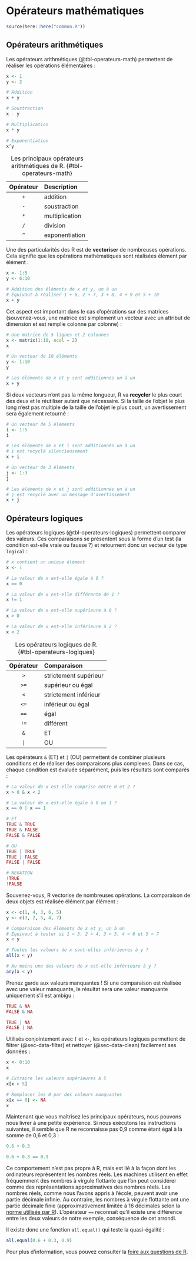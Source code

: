 # Opérateurs mathématiques {#sec-rstats-operators}

```r
source(here::here("common.R"))
```

## Opérateurs arithmétiques

Les opérateurs arithmétiques (@tbl-operateurs-math) permettent de réaliser les opérations élémentaires :

```r
x <- 1
y <- 2

# Addition
x + y

# Soustraction
x - y

# Multiplication
x * y

# Exponentiation
x^y
```

| Opérateur | Description    |
|:---------:|:---------------|
| `+`       | addition       |
| `-`       | soustraction   |
| `*`       | multiplication |
| `/`       | division       |
| `^`       | exponentiation |

: Les principaux opérateurs arithmétiques de R. {#tbl-operateurs-math}

Une des particularités des R est de **vectoriser** de nombreuses opérations. Cela signifie que les opérations mathématiques sont réalisées élément par élément :

```r
x <- 1:5
y <- 6:10

# Addition des éléments de x et y, un à un
# Équivaut à réaliser 1 + 6, 2 + 7, 3 + 8, 4 + 9 et 5 + 10
x + y
```

Cet aspect est important dans le cas d'opérations sur des matrices (souvenez-vous, une matrice est simplement un vecteur avec un attribut de dimension et est remplie colonne par colonne) :

```r
# Une matrice de 5 lignes et 2 colonnes
x <- matrix(1:10, ncol = 2)
x

# Un vecteur de 10 éléments
y <- 1:10
y

# Les éléments de x et y sont additionnés un à un
x + y
```

Si deux vecteurs n'ont pas la même longueur, R va **recycler** le plus court des deux et le réutiliser autant que nécessaire. Si la taille de l'objet le plus long n'est pas multiple de la taille de l'objet le plus court, un avertissement sera également retourné :

```r
# Un vecteur de 5 éléments
i <- 1:5
i

# Les éléments de x et i sont additionnés un à un
# i est recyclé silencieusement
x + i

# Un vecteur de 3 éléments
j <- 1:3
j

# Les éléments de x et j sont additionnés un à un
# j est recyclé avec un message d'avertissement
x + j
```

## Opérateurs logiques

Les opérateurs logiques (@tbl-operateurs-logiques) permettent comparer des valeurs. Ces comparaisons se présentent sous la forme d'un test (la condition est-elle vraie ou fausse ?) et retournent donc un vecteur de type `logical` :

```r
# x contient un unique élément
x <- 1

# La valeur de x est-elle égale à 0 ?
x == 0

# La valeur de x est-elle différente de 1 ?
x != 1

# La valeur de x est-elle supérieure à 0 ?
x > 0

# La valeur de x est-elle inférieure à 2 ?
x < 2
```

| Opérateur | Comparaison           |
|:---------:|:----------------------|
| `>`       | strictement supérieur |
| `>=`      | supérieur ou égal     |
| `<`       | strictement inférieur |
| `<=`      | inférieur ou égal     |
| `==`      | égal                  |
| `!=`      | différent             |
| `&`       | ET                    |
| `|`       | OU                    |

: Les opérateurs logiques de R. {#tbl-operateurs-logiques}

Les opérateurs `&` (ET) et `|` (OU) permettent de combiner plusieurs conditions et de réaliser des comparaisons plus complexes. Dans ce cas, chaque condition est évaluée séparément, puis les résultats sont comparés :

```r
# La valeur de x est-elle comprise entre 0 et 2 ?
x > 0 & x < 2

# La valeur de x est-elle égale à 0 ou 1 ?
x == 0 | x == 1

# ET
TRUE & TRUE
TRUE & FALSE
FALSE & FALSE

# OU
TRUE | TRUE
TRUE | FALSE
FALSE | FALSE

# NEGATION
!TRUE
!FALSE
```

Souvenez-vous, R vectorise de nombreuses opérations. La comparaison de deux objets est réalisée élément par élément :

```r
x <- c(1, 4, 3, 6, 5)
y <- c(3, 2, 5, 4, 7)

# Comparaison des éléments de x et y, un à un
# Équivaut à tester si 1 < 3, 2 < 4, 3 < 5, 4 < 6 et 5 < 7
x < y

# Toutes les valeurs de x sont-elles inférieures à y ?
all(x < y)

# Au moins une des valeurs de x est-elle inférieure à y ?
any(x < y)
```

:::{.callout-warning}
Prenez garde aux valeurs manquantes ! Si une comparaison est réalisée avec une valeur manquante, le résultat sera une valeur manquante uniquement s'il est ambigu :

```r
TRUE & NA
FALSE & NA

TRUE | NA
FALSE | NA
```
:::

Utilisés conjointement avec `[` et `<-`, les opérateurs logiques permettent de filtrer (@sec-data-filter) et nettoyer (@sec-data-clean) facilement ses données :

```r
x <- 0:10
x

# Extraire les valeurs supérieures à 5
x[x > 5]

# Remplacer les 0 par des valeurs manquantes
x[x == 0] <- NA
x
```

:::{.callout-note}
Maintenant que vous maîtrisez les principaux opérateurs, nous pouvons nous livrer à une petite expérience. Si nous exécutons les instructions suivantes, il semble que R ne reconnaisse pas 0,9 comme étant égal à la somme de 0,6 et 0,3 :

```r
0.6 + 0.3

0.6 + 0.3 == 0.9
```

Ce comportement n'est pas propre à R, mais est lié à la façon dont les ordinateurs représentent les nombres réels. Les machines utilisent en effet fréquemment des nombres à virgule flottante que l'on peut considérer comme des représentations approximatives des nombres réels. Les nombres réels, comme nous l'avons appris à l'école, peuvent avoir une partie décimale infinie. Au contraire, les nombres à virgule flottante ont une partie décimale finie (approximativement limitée à 16 décimales selon la [norme utilisée par R](https://fr.wikipedia.org/wiki/IEEE_754)). L'opérateur `==` reconnait qu'il existe une différence entre les deux valeurs de notre exemple, conséquence de cet arrondi.

Il existe donc une fonction `all.equal()` qui teste la quasi-égalité :

```r
all.equal(0.6 + 0.3, 0.9)
```

Pour plus d'information, vous pouvez consulter la [foire aux questions de R](https://cran.r-project.org/doc/FAQ/R-FAQ.html#Why-doesn_0027t-R-think-these-numbers-are-equal_003f).
:::
